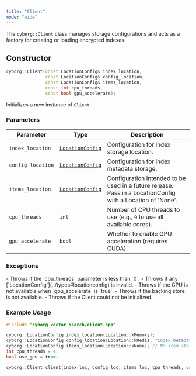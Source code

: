 ```yaml
---
title: "Client"
mode: "wide"
---
```


The `cyborg::Client` class manages storage configurations and acts as a factory for creating or loading encrypted indexes.

## Constructor

```cpp
cyborg::Client(const LocationConfig& index_location,
               const LocationConfig& config_location,
               const LocationConfig& items_location,
               const int cpu_threads,
               const bool gpu_accelerate);
```
Initializes a new instance of `Client`.

### Parameters

| Parameter | Type | Description |
|-------------------|-----------------------|------------------------------------------------------|
| `index_location` | [`LocationConfig`](../types#locationconfig) | Configuration for index storage location. |
| `config_location` | [`LocationConfig`](../types#locationconfig) | Configuration for index metadata storage. |
| `items_location` | [`LocationConfig`](../types#locationconfig) | Configuration intended to be used in a future release. Pass in a LocationConfig with a Location of 'None'. |
| `cpu_threads` | `int` | Number of CPU threads to use (e.g., `0` to use all available cores).|
| `gpu_accelerate` | `bool` | Whether to enable GPU acceleration (requires CUDA).|

### Exceptions

<AccordionGroup>
    <Accordion title="std::invalid_argument">
        - Throws if the `cpu_threads` parameter is less than `0`.
        - Throws if any [`LocationConfig`](../types#locationconfig) is invalid.
        - Throws if the GPU is not available when `gpu_accelerate` is `true`.
    </Accordion>
    <Accordion title="std::runtime_exception">
        - Throws if the backing store is not available.
        - Throws if the Client could not be initialized.
    </Accordion>
</AccordionGroup>

### Example Usage

```cpp
#include "cyborg_vector_search/client.hpp"

cyborg::LocationConfig index_location(Location::kMemory);
cyborg::LocationConfig config_location(Location::kRedis, "index_metadata", "redis://localhost");
cyborg::LocationConfig items_location(Location::kNone); // No item storage
int cpu_threads = 4;
bool use_gpu = true;

cyborg::Client client(index_loc, config_loc, items_loc, cpu_threads, use_gpu);
```
